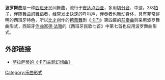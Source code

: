 '''波罗舞曲'''是一种[[西班牙|西班牙]]民间舞曲，流行于[[安达卢西亚|安达卢西亚]]，多用[[切分音|切分音]]，中速，3/8[[拍子|拍子]]，伴随舞曲的[[舞蹈|舞蹈]]者，经常发出快速的呼叫声，[[伴奏|伴奏]]者也舞动身体，具有非常鲜明的西班牙特色，所以[[比才|比才]]创作的[[芭蕾舞|芭蕾舞]]剧《[[卡门|卡门]]》第四幕的[[前奏曲|前奏曲]]则采用波罗舞曲形式，西班牙[[作曲家|作曲家]][[德·法雅|德·法雅]]的《西班牙民歌七首》中第七首也应用波罗舞曲形式。

== 外部链接 ==
*[https://web.archive.org/web/20071222220709/http://www.ddyyyz.net/ysjy/qy/200508/597.html 萨拉萨蒂的《卡门主题幻想曲》]

[[Category:乐曲形式|Category:乐曲形式]]